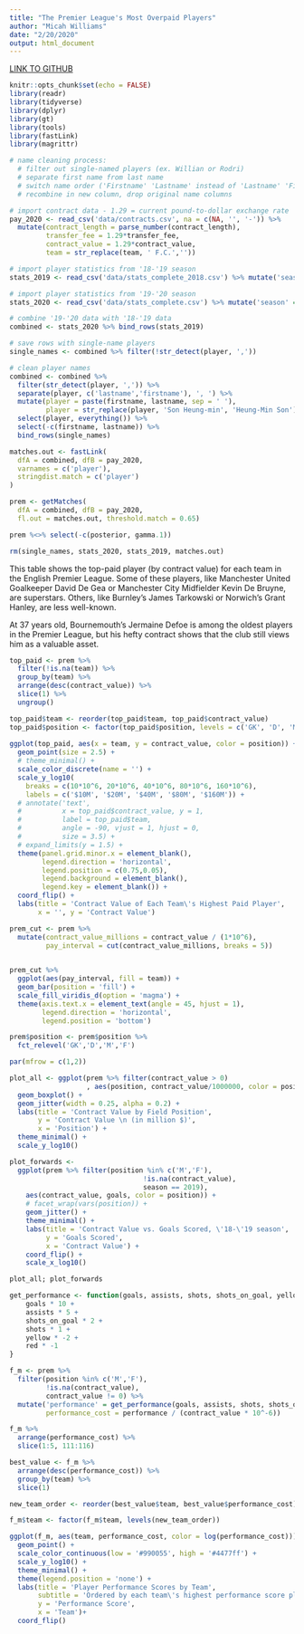 ```yaml
---
title: "The Premier League's Most Overpaid Players"
author: "Micah Williams"
date: "2/20/2020"
output: html_document
---
```


[LINK TO GITHUB](https://www.github.com/micahwilliams23/epl_overpaid)

```r
knitr::opts_chunk$set(echo = FALSE)
library(readr)
library(tidyverse)
library(dplyr)
library(gt)
library(tools)
library(fastLink)
library(magrittr)
```

```r

# name cleaning process:
  # filter out single-named players (ex. Willian or Rodri)
  # separate first name from last name
  # switch name order ('Firstname' 'Lastname' instead of 'Lastname' 'Firstname')
  # recombine in new column, drop original name columns

# import contract data - 1.29 = current pound-to-dollar exchange rate
pay_2020 <- read_csv('data/contracts.csv', na = c(NA, '', '-')) %>%
  mutate(contract_length = parse_number(contract_length),
         transfer_fee = 1.29*transfer_fee,
         contract_value = 1.29*contract_value,
         team = str_replace(team, ' F.C.',''))

# import player statistics from '18-'19 season
stats_2019 <- read_csv('data/stats_complete_2018.csv') %>% mutate('season' = 2019)

# import player statistics from '19-'20 season
stats_2020 <- read_csv('data/stats_complete.csv') %>% mutate('season' = 2020) 

# combine '19-'20 data with '18-'19 data
combined <- stats_2020 %>% bind_rows(stats_2019)

# save rows with single-name players
single_names <- combined %>% filter(!str_detect(player, ','))

# clean player names
combined <- combined %>%
  filter(str_detect(player, ',')) %>%
  separate(player, c('lastname','firstname'), ', ') %>%
  mutate(player = paste(firstname, lastname, sep = ' '),
         player = str_replace(player, 'Son Heung-min', 'Heung-Min Son')) %>%
  select(player, everything()) %>%
  select(-c(firstname, lastname)) %>%
  bind_rows(single_names)

matches.out <- fastLink(
  dfA = combined, dfB = pay_2020,
  varnames = c('player'),
  stringdist.match = c('player')
)

prem <- getMatches(
  dfA = combined, dfB = pay_2020,
  fl.out = matches.out, threshold.match = 0.65) 

prem %<>% select(-c(posterior, gamma.1))

rm(single_names, stats_2020, stats_2019, matches.out)
```

This table shows the top-paid player (by contract value) for each team in the English Premier League. Some of these players, like Manchester United Goalkeeper David De Gea or Manchester City Midfielder Kevin De Bruyne, are superstars. Others, like Burnley's James Tarkowski or Norwich's Grant Hanley, are less well-known.

At 37 years old, Bournemouth's Jermaine Defoe is among the oldest players in the Premier League, but his hefty contract shows that the club still views him as a valuable asset.

```r
top_paid <- prem %>% 
  filter(!is.na(team)) %>%
  group_by(team) %>% 
  arrange(desc(contract_value)) %>%
  slice(1) %>%
  ungroup()

top_paid$team <- reorder(top_paid$team, top_paid$contract_value)
top_paid$position <- factor(top_paid$position, levels = c('GK', 'D', 'M', 'F'))
 
ggplot(top_paid, aes(x = team, y = contract_value, color = position)) +
  geom_point(size = 2.5) +
  # theme_minimal() +
  scale_color_discrete(name = '') +
  scale_y_log10(
    breaks = c(10*10^6, 20*10^6, 40*10^6, 80*10^6, 160*10^6),
    labels = c('$10M', '$20M', '$40M', '$80M', '$160M')) +
  # annotate('text',
  #          x = top_paid$contract_value, y = 1,
  #          label = top_paid$team,
  #          angle = -90, vjust = 1, hjust = 0,
  #          size = 3.5) +
  # expand_limits(y = 1.5) +
  theme(panel.grid.minor.x = element_blank(),
        legend.direction = 'horizontal',
        legend.position = c(0.75,0.05),
        legend.background = element_blank(),
        legend.key = element_blank()) +
  coord_flip() +
  labs(title = 'Contract Value of Each Team\'s Highest Paid Player',
       x = '', y = 'Contract Value')
```

```r
prem_cut <- prem %>%
  mutate(contract_value_millions = contract_value / (1*10^6),
         pay_interval = cut(contract_value_millions, breaks = 5))

  
prem_cut %>%
  ggplot(aes(pay_interval, fill = team)) + 
  geom_bar(position = 'fill') +
  scale_fill_viridis_d(option = 'magma') +
  theme(axis.text.x = element_text(angle = 45, hjust = 1),
        legend.direction = 'horizontal',
        legend.position = 'bottom')
```

```r
prem$position <- prem$position %>%
  fct_relevel('GK','D','M','F')

par(mfrow = c(1,2))

plot_all <- ggplot(prem %>% filter(contract_value > 0)
                   , aes(position, contract_value/1000000, color = position)) +
  geom_boxplot() +
  geom_jitter(width = 0.25, alpha = 0.2) +
  labs(title = 'Contract Value by Field Position',
       y = 'Contract Value \n (in million $)',
       x = 'Position') +
  theme_minimal() +
  scale_y_log10()

plot_forwards <-
  ggplot(prem %>% filter(position %in% c('M','F'),
                                 !is.na(contract_value),
                                 season == 2019),
    aes(contract_value, goals, color = position)) +
    # facet_wrap(vars(position)) +
    geom_jitter() +
    theme_minimal() + 
    labs(title = 'Contract Value vs. Goals Scored, \'18-\'19 season',
         y = 'Goals Scored',
         x = 'Contract Value') +
    coord_flip() +
    scale_x_log10()

plot_all; plot_forwards
```

```r
get_performance <- function(goals, assists, shots, shots_on_goal, yellow, red, na.rm = TRUE){
    goals * 10 +
    assists * 5 +
    shots_on_goal * 2 +
    shots * 1 +
    yellow * -2 +
    red * -1
}

f_m <- prem %>% 
  filter(position %in% c('M','F'),
         !is.na(contract_value),
         contract_value != 0) %>% 
  mutate('performance' = get_performance(goals, assists, shots, shots_on_goal, yellow, red),
         performance_cost = performance / (contract_value * 10^-6))

f_m %>%
  arrange(performance_cost) %>%
  slice(1:5, 111:116)
```


```r
best_value <- f_m %>%
  arrange(desc(performance_cost)) %>%
  group_by(team) %>%
  slice(1)

new_team_order <- reorder(best_value$team, best_value$performance_cost)

f_m$team <- factor(f_m$team, levels(new_team_order))

ggplot(f_m, aes(team, performance_cost, color = log(performance_cost))) +
  geom_point() +
  scale_color_continuous(low = '#990055', high = '#4477ff') +
  scale_y_log10() +
  theme_minimal() +
  theme(legend.position = 'none') +
  labs(title = 'Player Performance Scores by Team',
       subtitle = 'Ordered by each team\'s highest performance score player',
       y = 'Performance Score',
       x = 'Team')+
  coord_flip()
```

